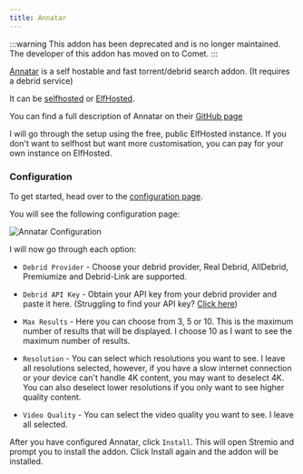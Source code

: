 ```yaml
---
title: Annatar
---
```



<StremioAddonButtons id="annatar" manifest="https://annatar.elfhosted.com/manifest.json" configurable={true} configurationRequired={true} source="https://github.com/g0ldyy/annatar"/> 

:::warning
This addon has been deprecated and is no longer maintained. The developer of this addon has moved on to Comet. 
:::

[Annatar](https://github.com/g0ldyy/annatar) is a self hostable and fast torrent/debrid search addon. (It requires a debrid service)

It can be [selfhosted](https://github.com/g0ldyy/annatar?tab=readme-ov-file#running-locally) or [ElfHosted](https://elfhosted.com/app/annatar/).

You can find a full description of Annatar on their [GitHub page](https://github.com/g0ldyy/annatar)

I will go through the setup using the free, public ElfHosted instance. If you don't want to selfhost but want more customisation, you can pay for your own instance on ElfHosted.

<h3>Configuration</h3>

To get started, head over to the [configuration page](https://annatar.elfhosted.com/configure).

You will see the following configuration page:

![Annatar Configuration](/img/stremio/annatar_configuration.png)

I will now go through each option:

- `Debrid Provider` - Choose your debrid provider, Real Debrid, AllDebrid, Premiumize and Debrid-Link are supported.

- `Debrid API Key` - Obtain your API key from your debrid provider and paste it here. (Struggling to find your API key? [Click here](/stremio/faq#where-can-i-find-my-debrid-api-key))

- `Max Results` - Here you can choose from 3, 5 or 10. This is the maximum number of results that will be displayed. I choose 10 as I want to see the maximum number of results.

- `Resolution` - You can select which resolutions you want to see. I leave all resolutions selected, however, if you have a slow internet connection or your device can't handle 4K content, you may want to deselect 4K. You can also deselect lower resolutions if you only want to see higher quality content.

- `Video Quality` - You can select the video quality you want to see. I leave all selected.

After you have configured Annatar, click `Install`. This will open Stremio and prompt you to install the addon. Click Install again and the addon will be installed.